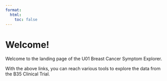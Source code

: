 ```yaml
---
format:
  html:
    toc: false
---
```


# Welcome!

Welcome to the landing page of the U01 Breast Cancer Symptom Explorer.

With the above links, you can reach various tools to explore the data from the B35 Clinical Trial.
